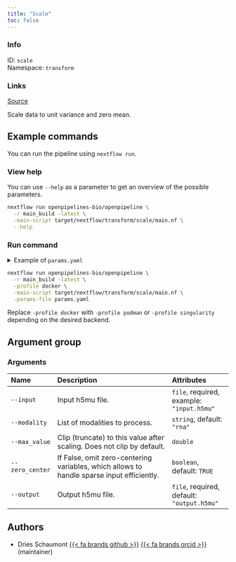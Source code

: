 ```yaml
---
title: "Scale"
toc: false
---
```


::: {.column-margin}

### Info

ID: `scale`  
Namespace: `transform`

### Links
[Source](https://github.com/openpipelines-bio/openpipeline/blob/main/src/transform/scaling){.btn-action .btn-sm .btn-info .btn role="button"}

:::

Scale data to unit variance and zero mean.


## Example commands

You can run the pipeline using `nextflow run`.

### View help

You can use `--help` as a parameter to get an overview of the possible parameters.

```bash
nextflow run openpipelines-bio/openpipeline \
  -r main_build -latest \
  -main-script target/nextflow/transform/scale/main.nf \
  --help
```

### Run command

<details>
<summary>Example of `params.yaml`</summary>
```yaml
# Arguments
input: # please fill in - example: "input.h5mu"
modality: "rna"
# max_value: 123.0
zero_center: true
# output: "$id.$key.output.h5mu"

# Nextflow input-output arguments
publish_dir: # please fill in - example: "output/"
# param_list: "my_params.yaml"
```
</details>

```bash
nextflow run openpipelines-bio/openpipeline \
  -r main_build -latest \
  -profile docker \
  -main-script target/nextflow/transform/scale/main.nf \
  -params-file params.yaml
```

:::{.callout-note}
Replace `-profile docker` with `-profile podman` or `-profile singularity` depending on the desired backend.
:::

## Argument group

### Arguments

|Name            |Description                                                                               |Attributes                                 |
|:---------------|:-----------------------------------------------------------------------------------------|:------------------------------------------|
|`--input`       |Input h5mu file.                                                                          |`file`, required, example: `"input.h5mu"`  |
|`--modality`    |List of modalities to process.                                                            |`string`, default: `"rna"`                 |
|`--max_value`   |Clip (truncate) to this value after scaling. Does not clip by default.                    |`double`                                   |
|`--zero_center` |If False, omit zero-centering variables, which allows to handle sparse input efficiently. |`boolean`, default: `TRUE`                 |
|`--output`      |Output h5mu file.                                                                         |`file`, required, default: `"output.h5mu"` |

## Authors

  * Dries Schaumont [{{< fa brands github >}}](https://github.com/DriesSchaumont) [{{< fa brands orcid >}}](https://orcid.org/0000-0002-4389-0440) (maintainer)

